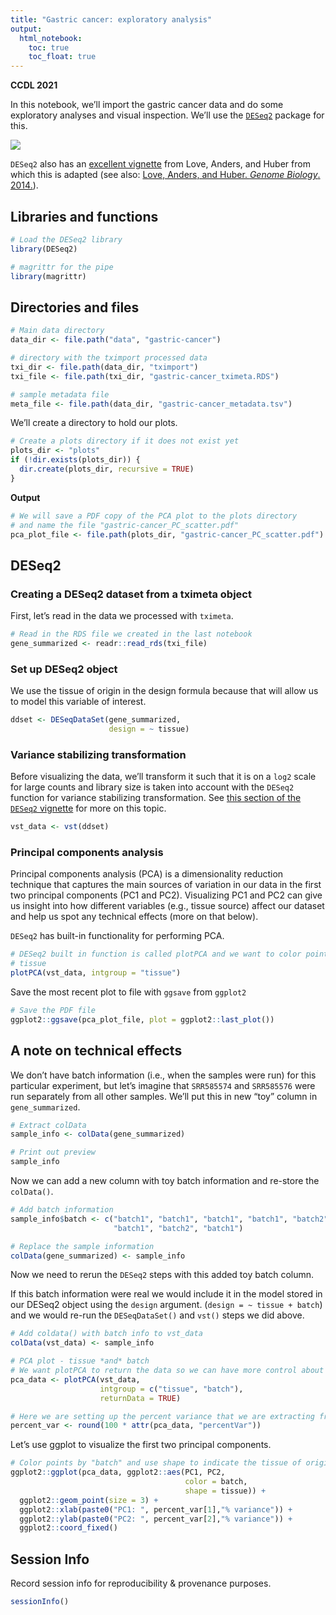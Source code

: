 ```yaml
---
title: "Gastric cancer: exploratory analysis"
output:   
  html_notebook: 
    toc: true
    toc_float: true
---
```


**CCDL 2021**

In this notebook, we'll import the gastric cancer data and do some exploratory
analyses and visual inspection.
We'll use the [`DESeq2`](https://bioconductor.org/packages/release/bioc/html/DESeq2.html) package for this.

![](diagrams/rna-seq_6.png)

`DESeq2` also has an 
[excellent vignette](https://bioconductor.org/packages/release/bioc/vignettes/DESeq2/inst/doc/DESeq2.html) 
from Love, Anders, and Huber from which this is adapted 
(see also: [Love, Anders, and Huber. _Genome Biology_. 2014.](https://doi.org/10.1186/s13059-014-0550-8)).

## Libraries and functions

```r
# Load the DESeq2 library
library(DESeq2)
```

```r
# magrittr for the pipe
library(magrittr)
```

## Directories and files

```r
# Main data directory
data_dir <- file.path("data", "gastric-cancer")

# directory with the tximport processed data
txi_dir <- file.path(data_dir, "tximport")
txi_file <- file.path(txi_dir, "gastric-cancer_tximeta.RDS")
```

```r
# sample metadata file
meta_file <- file.path(data_dir, "gastric-cancer_metadata.tsv")
```

We'll create a directory to hold our plots.

```r
# Create a plots directory if it does not exist yet
plots_dir <- "plots"
if (!dir.exists(plots_dir)) {
  dir.create(plots_dir, recursive = TRUE)
}
```

**Output**

```r
# We will save a PDF copy of the PCA plot to the plots directory
# and name the file "gastric-cancer_PC_scatter.pdf"
pca_plot_file <- file.path(plots_dir, "gastric-cancer_PC_scatter.pdf")
```

## DESeq2

### Creating a DESeq2 dataset from a tximeta object

First, let's read in the data we processed with `tximeta`.

```r
# Read in the RDS file we created in the last notebook
gene_summarized <- readr::read_rds(txi_file)
```

### Set up DESeq2 object

We use the tissue of origin in the design formula because that will allow us
to model this variable of interest.

```r
ddset <- DESeqDataSet(gene_summarized,
                      design = ~ tissue)
```

### Variance stabilizing transformation

Before visualizing the data, we'll transform it such that it is on a `log2` 
scale for large counts and library size is taken into account with the `DESeq2` 
function for variance stabilizing transformation.
See [this section of
the `DESeq2` vignette](http://bioconductor.org/packages/devel/bioc/vignettes/DESeq2/inst/doc/DESeq2.html#data-transformations-and-visualization) 
for more on this topic. 

```r
vst_data <- vst(ddset)
```

### Principal components analysis

Principal components analysis (PCA) is a dimensionality reduction technique
that captures the main sources of variation in our data in the first two 
principal components (PC1 and PC2).
Visualizing PC1 and PC2 can give us insight into how different variables (e.g.,
tissue source) affect our dataset and help us spot any technical effects 
(more on that below).

`DESeq2` has built-in functionality for performing PCA.

```r
# DESeq2 built in function is called plotPCA and we want to color points by
# tissue
plotPCA(vst_data, intgroup = "tissue")
```

Save the most recent plot to file with `ggsave` from `ggplot2`

```r
# Save the PDF file 
ggplot2::ggsave(pca_plot_file, plot = ggplot2::last_plot())
```

## A note on technical effects

We don't have batch information (i.e., when the samples were run) for this 
particular experiment, but let's imagine that `SRR585574` and `SRR585576` were
run separately from all other samples.
We'll put this in new "toy" column in `gene_summarized`.

```r
# Extract colData
sample_info <- colData(gene_summarized)

# Print out preview
sample_info
```

Now we can add a new column with toy batch information and re-store the `colData()`. 

```r
# Add batch information
sample_info$batch <- c("batch1", "batch1", "batch1", "batch1", "batch2", 
                       "batch1", "batch2", "batch1")

# Replace the sample information                        
colData(gene_summarized) <- sample_info
```
                            
Now we need to rerun the `DESeq2` steps with this added toy batch column.

If this batch information were real we would include it in the model stored in our DESeq2 object using the `design` argument. (`design = ~ tissue + batch`) and we would re-run the `DESeqDataSet()` and `vst()` steps we did above. 

```r
# Add coldata() with batch info to vst_data
colData(vst_data) <- sample_info
```

```r
# PCA plot - tissue *and* batch
# We want plotPCA to return the data so we can have more control about the plot
pca_data <- plotPCA(vst_data, 
                    intgroup = c("tissue", "batch"), 
                    returnData = TRUE)
```

```r
# Here we are setting up the percent variance that we are extracting from the `pca_data` object
percent_var <- round(100 * attr(pca_data, "percentVar"))
```

Let's use ggplot to visualize the first two principal components. 

```r
# Color points by "batch" and use shape to indicate the tissue of origin
ggplot2::ggplot(pca_data, ggplot2::aes(PC1, PC2, 
                                       color = batch, 
                                       shape = tissue)) +
  ggplot2::geom_point(size = 3) +
  ggplot2::xlab(paste0("PC1: ", percent_var[1],"% variance")) +
  ggplot2::ylab(paste0("PC2: ", percent_var[2],"% variance")) + 
  ggplot2::coord_fixed()
```

## Session Info

Record session info for reproducibility & provenance purposes.

```r
sessionInfo()
```

